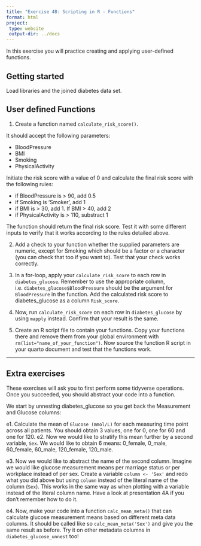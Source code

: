 ```yaml
---
title: "Exercise 4B: Scripting in R - Functions"
format: html
project:
 type: website
 output-dir: ../docs
---
```


In this exercise you will practice creating and applying user-defined functions.

## Getting started

Load libraries and the joined diabetes data set.

## User defined Functions

1. Create a function named `calculate_risk_score()`. 

It should accept the following parameters:

* BloodPressure
* BMI
* Smoking
* PhysicalActivity

Initiate the risk score with a value of 0 and calculate the final risk score with the following rules:

* if BloodPressure is > 90, add 0.5
* if Smoking is 'Smoker', add 1 
* if BMI is > 30, add 1. If BMI > 40, add 2
* if PhysicalActivity is > 110, substract 1

The function should return the final risk score. Test it with some different inputs to verify that it works according to the rules detailed above. 

2. Add a check to your function whether the supplied parameters are numeric, except for Smoking which should be a factor or a character (you can check that too if you want to). Test that your check works correctly.

3.  In a for-loop, apply your `calculate_risk_score` to each row in `diabetes_glucose`. Remember to use the appropriate column, i.e. `diabetes_glucose$BloodPressure` should be the argument for `BloodPressure` in the function. Add the calculated risk score to diabetes_glucose as a column `Risk_score`.

4. Now, run `calculate_risk_score` on each row in `diabetes_glucose` by using `mapply` instead. Confirm that your result is the same. 

5.  Create an R script file to contain your functions. Copy your functions there and remove them from your global environment with `rm(list="name_of_your_function")`. Now source the function R script in your quarto document and test that the functions work.

------------------------------------------------------------------------

## Extra exercises

These exercises will ask you to first perform some tidyverse operations. Once you succeeded, you should abstract your code into a function. 

We start by unnesting diabetes_glucose so you get back the Measurement and Glucose columns:

e1. Calculate the mean of `Glucose (mmol/L)` for each measuring time point across all patients. You should obtain 3 values, one for 0, one for 60 and one for 120. 
e2. Now we would like to stratify this mean further by a second variable, `Sex`. We would like to obtain 6 means: 0_female, 0_male, 60_female, 60_male, 120_female, 120_male.

e3. Now we would like to abstract the name of the second column. Imagine we would like glucose measurement means per marriage status or per workplace instead of per sex. Create a variable `column <- 'Sex'` and redo what you did above but using `column` instead of the literal name of the column (`Sex`). This works in the same way as when plotting with a variable instead of the literal column name. Have a look at presentation 4A if you don't remember how to do it.

e4. Now, make your code into a function `calc_mean_meta()` that can calculate glucose measurement means based on different meta data columns. It should be called like so `calc_mean_meta('Sex')` and give you the same result as before. Try it on other metadata columns in `diabetes_glucose_unnest` too!

